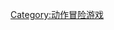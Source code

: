 {{Catnav|頁面分類|…|电子游戏|電子遊戲軟體|電子遊戲類型}}
{{Catnav|頁面分類|各種主題的頁面分類|類型|遊戲類型|電子遊戲類型}}

{{catmore}}

[[Category:动作冒险游戏|Category:动作冒险游戏]]